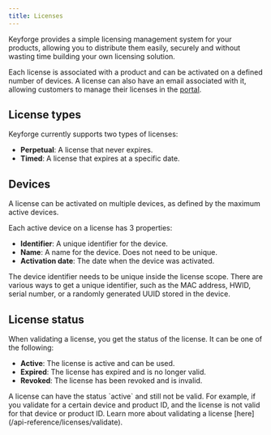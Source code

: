 ```yaml
---
title: Licenses
---
```


Keyforge provides a simple licensing management system for your products, allowing you to distribute them easily, securely and without wasting time building your own licensing solution.

Each license is associated with a product and can be activated on a defined number of devices. A license can also have an email associated with it, allowing customers to manage their licenses in the [portal](/portal).

## License types

Keyforge currently supports two types of licenses:

- **Perpetual**: A license that never expires.
- **Timed**: A license that expires at a specific date.

## Devices

A license can be activated on multiple devices, as defined by the maximum active devices.

Each active device on a license has 3 properties:

- **Identifier**: A unique identifier for the device.
- **Name**: A name for the device. Does not need to be unique.
- **Activation date**: The date when the device was activated.

<Callout title="Device identifier">
  The device identifier needs to be unique inside the license scope. There are
  various ways to get a unique identifier, such as the MAC address, HWID, serial
  number, or a randomly generated UUID stored in the device.
</Callout>

## License status

When validating a license, you get the status of the license. It can be one of the following:

- **Active**: The license is active and can be used.
- **Expired**: The license has expired and is no longer valid.
- **Revoked**: The license has been revoked and is invalid.

<Callout type="warn">
  A license can have the status `active` and still not be valid. For example, if
  you validate for a certain device and product ID, and the license is not valid
  for that device or product ID. Learn more about validating a license
  [here](/api-reference/licenses/validate).
</Callout>

